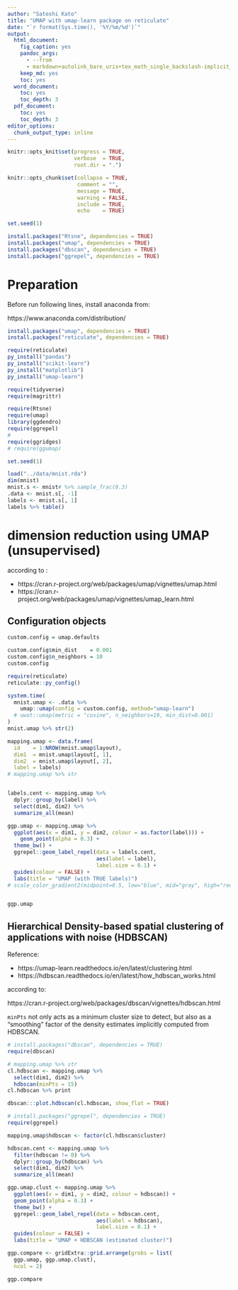 ```yaml
---
author: "Satoshi Kato"
title: "UMAP with umap-learn package on reticulate"
date: "`r format(Sys.time(), '%Y/%m/%d')`"
output:
  html_document:
    fig_caption: yes
    pandoc_args:
      - --from
      - markdown+autolink_bare_uris+tex_math_single_backslash-implicit_figures
    keep_md: yes
    toc: yes
  word_document:
    toc: yes
    toc_depth: 3
  pdf_document:
    toc: yes
    toc_depth: 3
editor_options: 
  chunk_output_type: inline
---
```


```r
knitr::opts_knit$set(progress = TRUE, 
                     verbose  = TRUE, 
                     root.dir = ".")

knitr::opts_chunk$set(collapse = TRUE, 
                      comment = "", 
                      message = TRUE, 
                      warning = FALSE, 
                      include = TRUE,
                      echo    = TRUE)

set.seed(1)
```

```r
install.packages("Rtsne", dependencies = TRUE)
install.packages("umap", dependencies = TRUE)
install.packages("dbscan", dependencies = TRUE)
install.packages("ggrepel", dependencies = TRUE)

```

# Preparation 

Before run following lines, install anaconda from:

https://www.anaconda.com/distribution/

```r
install.packages("umap", dependencies = TRUE)
install.packages("reticulate", dependencies = TRUE)

require(reticulate)
py_install("pandas")
py_install("scikit-learn")
py_install("matplotlib")
py_install("umap-learn")

```

```r
require(tidyverse)
require(magrittr)

require(Rtsne)
require(umap)
library(ggdendro)
require(ggrepel)
# 
require(ggridges)
# require(ggumap)

```

```r
set.seed(1)

load("../data/mnist.rda")
dim(mnist)
mnist.s <- mnist# %>% sample_frac(0.3)  
.data <- mnist.s[, -1]
labels <- mnist.s[, 1]
labels %>% table()

```


# dimension reduction using UMAP (unsupervised)

according to :

- https://cran.r-project.org/web/packages/umap/vignettes/umap.html
- https://cran.r-project.org/web/packages/umap/vignettes/umap_learn.html

## Configuration objects

```r
custom.config = umap.defaults

custom.config$min_dist    = 0.001
custom.config$n_neighbors = 10
custom.config
```


```r
require(reticulate)
reticulate::py_config()

system.time(
  mnist.umap <- .data %>% 
    umap::umap(config = custom.config, method="umap-learn")
  # uwot::umap(metric = "cosine", n_neighbors=10, min_dist=0.001)
)
mnist.umap %>% str(2)

mapping.umap <- data.frame(
  id    = 1:NROW(mnist.umap$layout),
  dim1  = mnist.umap$layout[, 1],
  dim2  = mnist.umap$layout[, 2],
  label = labels)
# mapping.umap %>% str


labels.cent <- mapping.umap %>% 
  dplyr::group_by(label) %>%
  select(dim1, dim2) %>% 
  summarize_all(mean)

ggp.umap <- mapping.umap %>% 
  ggplot(aes(x = dim1, y = dim2, colour = as.factor(label))) + 
    geom_point(alpha = 0.3) + 
  theme_bw() +
  ggrepel::geom_label_repel(data = labels.cent, 
                            aes(label = label),
                            label.size = 0.1) + 
  guides(colour = FALSE) + 
  labs(title = "UMAP (with TRUE labels)") 
# scale_color_gradient2(midpoint=0.5, low="blue", mid="gray", high="red") + 


ggp.umap

```


## Hierarchical Density-based spatial clustering of applications with noise (HDBSCAN)

Reference:

- https://umap-learn.readthedocs.io/en/latest/clustering.html
- https://hdbscan.readthedocs.io/en/latest/how_hdbscan_works.html

according to:

https://cran.r-project.org/web/packages/dbscan/vignettes/hdbscan.html

`minPts` not only acts as a minimum cluster size to detect, but also as a "smoothing" factor of the density estimates implicitly computed from HDBSCAN.

```r
# install.packages("dbscan", dependencies = TRUE)
require(dbscan)

# mapping.umap %>% str
cl.hdbscan <- mapping.umap %>% 
  select(dim1, dim2) %>% 
  hdbscan(minPts = 15)
cl.hdbscan %>% print

dbscan:::plot.hdbscan(cl.hdbscan, show_flat = TRUE)

```

```r
# install.packages("ggrepel", dependencies = TRUE)
require(ggrepel)

mapping.umap$hdbscan <- factor(cl.hdbscan$cluster)

hdbscan.cent <- mapping.umap %>% 
  filter(hdbscan != 0) %>% 
  dplyr::group_by(hdbscan) %>%
  select(dim1, dim2) %>% 
  summarize_all(mean)

ggp.umap.clust <- mapping.umap %>% 
  ggplot(aes(x = dim1, y = dim2, colour = hdbscan)) + 
  geom_point(alpha = 0.3) + 
  theme_bw() +
  ggrepel::geom_label_repel(data = hdbscan.cent, 
                            aes(label = hdbscan),
                            label.size = 0.1) + 
  guides(colour = FALSE) + 
  labs(title = "UMAP + HDBSCAN (estimated cluster)") 

ggp.compare <- gridExtra::grid.arrange(grobs = list(
  ggp.umap, ggp.umap.clust),
  ncol = 2)

ggp.compare

```


